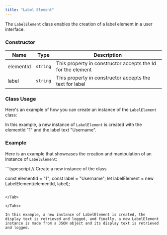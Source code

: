 ```yaml
---
title: "Label Element"
---
```


The `LabelElement` class enables the creation of a label element in a user interface.

### Constructor

| Name      | Type     | Description                                                 |
| --------- | -------- | ----------------------------------------------------------- |
| elementId | `string` | This property in constructor accepts the Id for the element |
| label     | `string` | This property in constructor accepts the text for label     |

### Class Usage

Here's an example of how you can create an instance of the `LabelElement` class:

In this example, a new instance of `LabelElement` is created with the elementId "1" and the label text "Username".

### Example

Here is an example that showcases the creation and manipulation of an instance of `LabelElement`:

<Tabs>
<Tab title="TypeScript">
```typescript
// Create a new instance of the class

const elementId = "1";
const label = "Username";
let labelElement = new LabelElement(elementId, label);
```

</Tab>

</Tabs>

In this example, a new instance of LabelElement is created, the display text is retrieved and logged, and finally, a new LabelElement instance is made from a JSON object and its display text is retrieved and logged.
